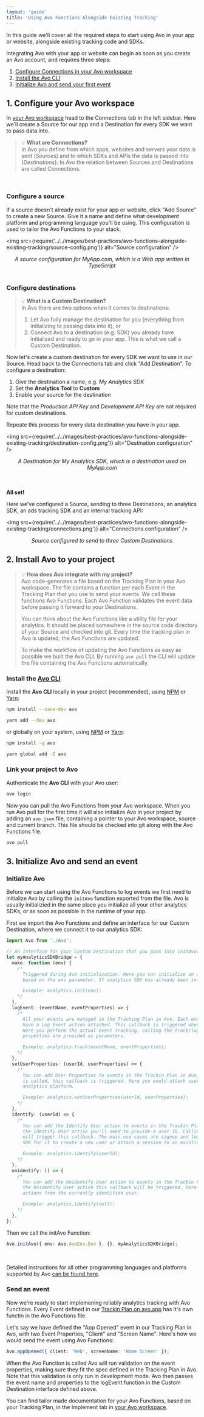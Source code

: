 ```yaml
---
layout: 'guide'
title: 'Using Avo Functions Alongside Existing Tracking'
---
```



In this guide we'll cover all the required steps to start using Avo in your app or website, alongside existing tracking code and SDKs.

Integrating Avo with your app or website can begin as soon as you create an Avo account, and requires three steps:

1. [Configure Connections in your Avo workspace](#configure-connections-in-your-avo-workspace)
2. [Install the Avo CLI](#install-the-avo-cli)
3. [Initialize Avo and send your first event](#initialize-avo-and-send-your-first-event)

## 1. Configure your Avo workspace

In [your Avo workspace](https://avo.app/welcome) head to the Connections tab in the left sidebar. Here we'll create a Source for our app and a Destination for every SDK we want to pass data into.

> 💡 **What are Connections?** <br />
> In Avo you define from which apps, websites and servers your data is sent (_Sources_) and to which SDKs and APIs the data is passed into (_Destinations_). In Avo the relation between Sources and Destinations are called Connections.

<br />

### Configure a source

If a source doesn't already exist for your app or website, click "Add Source" to create a new Source. Give it a name and define what development platform and programming language you'll be using. This configuration is used to tailor the Avo Functions to your stack.

<img
  src={require('../../images/best-practices/avo-functions-alongside-existing-tracking/source-config.png')}
  alt="Source configuration"
/>
<center>
  <i>
    A source configuration for MyApp.com, which is a Web app written in
    TypeScript
  </i>
</center>

<br />

### Configure destinations

> 💡 **What is a Custom Destination?** <br />
> In Avo there are two options when it comes to destinations:
>
> 1. Let Avo fully manage the destination for you (everything from initializing to passing data into it), or
> 2. Connect Avo to a destination (e.g. SDK) you already have initialized and ready to go in your app. This is what we call a Custom Destination.

Now let's create a custom destination for every SDK we want to use in our Source. Head back to the Connections tab and click "Add Destination". To configure a destination:

1. Give the destination a name, e.g. _My Analytics SDK_
2. Set the **Analytics Tool** to **Custom**
3. Enable your source for the destination

Note that the _Production API Key_ and _Development API Key_ are not required for custom destinations.

Repeate this process for every data destination you have in your app.

<img
  src={require('../../images/best-practices/avo-functions-alongside-existing-tracking/destination-config.png')}
  alt="Destination configuration"
/>
<center>
  <i>
    A Destination for My Analytics SDK, which is a destination used on MyApp.com
  </i>
</center>

<br />
<br />

**All set!**

Here we've configured a Source, sending to three Destinations, an analytics SDK, an ads tracking SDK and an internal tracking API:

<img
  src={require('../../images/best-practices/avo-functions-alongside-existing-tracking/connections.png')}
  alt="Connections configuration"
/>
<center>
  <i>Source configured to send to three Custom Destinations</i>
</center>

## 2. Install Avo to your project

> 💡 **How does Avo integrate with my project?**<br />
> Avo code-generates a file based on the Tracking Plan in your Avo workspace. The file contains a function per each Event in the Tracking Plan that you use to send your events. We call these functions Avo Functions. Each Avo Function validates the event data before passing it forward to your Destinations.
>
> You can think about the Avo Functions like a utility file for your analytics. It should be placed somewhere in the source code directory of your Source and checked into git. Every time the tracking plan in Avo is updated, the Avo Functions are updated.
>
> To make the workflow of updating the Avo Functions as easy as possible we built the Avo CLI. By running `avo pull` the CLI will update the file containing the Avo Functions automatically.

### Install the [Avo CLI](https://www.npmjs.com/package/avo)

Install the **Avo CLI** locally in your project (recommended), using [NPM](https://www.npmjs.com/get-npm) or [Yarn](https://classic.yarnpkg.com/en/docs/install):

```bash
npm install --save-dev avo
```

```bash
yarn add --dev avo
```

or globally on your system, using [NPM](https://www.npmjs.com/get-npm) or [Yarn](https://classic.yarnpkg.com/en/docs/install):

```bash
npm install -g avo
```

```bash
yarn global add -E avo
```

### Link your project to Avo

Authenticate the **Avo CLI** with your Avo user:

```bash
avo login
```

Now you can pull the Avo Functions from your Avo workspace. When you run Avo pull for the first time it will also initialize Avo in your project by adding an `avo.json` file, containing a pointer to your Avo workspace, source and current branch. This file should be checked into git along with the Avo Functions file.

```bash
avo pull
```

## 3. Initialize Avo and send an event

### Initialize Avo

Before we can start using the Avo Functions to log events we first need to initialize Avo by calling the `initAvo` function exported from the file. Avo is usually initializied in the same place you initialize all your other analytics SDKs, or as soon as possible in the runtime of your app.

First we import the Avo Functions and define an interface for our Custom Destination, where we connect it to our analytics SDK:

```typescript
import Avo from './Avo';

// An interface for your Custom Destination that you pass into initAvo():
let myAnalyticsSDKBridge = {
  make: function (env) {
    /*
      Triggered during Avo initialization. Here you can initialize an analytics SDK with a development or production key
      based on the env parameter. If analytics SDK has already been initialized you can leave this function blank.

      Example: analytics.init(env);      
    */
  },
  logEvent: (eventName, eventProperties) => {
    /*
      All your events are managed in the Tracking Plan in Avo. Each event gets a generated Avo Function. Avo events can
      have a Log Event action attached. This callback is triggered when an Avo Function with Log Event action is called.
      Here you perform the actual event tracking, calling the track/log methods of the analytics SDK. Event name and event
      properties are provided as parameters.

      Example: analytics.track(eventName, eventProperties);  
    */
  },
  setUserProperties: (userId, userProperties) => {
    /*
      You can add User Properties to events in the Trackin Plan in Avo. When an Avo Function with attached user properties
      is called, this callback is triggered. Here you would attach user properties to the currently identified user in your
      analytics platform.

      Example: analytics.setUserProperties(userId, userProperties);  
    */
  },
  identify: (userId) => {
    /*
      You can add the Identify User action to events in the Trackin Plan in Avo. When calling an Avo Function that includes
      the Identify User action you'll need to provide a user ID. Calling an Avo Function that has the Identify User action
      will trigger this callback. The main use cases are signup and login. Here you would pass the user ID to the analytics
      SDK for it to create a new user or attach a session to an existing user.

      Example: analytics.identify(userId);
    */
  },
  unidentify: () => {
    /*
      You can add the Unidentify User action to events in the Trackin Plan in Avo When calling an Avo Function that includes
      the Unidentify User action this callback will be triggered. Here you would call an analytics SDK method to detach subsequent
      actions from the currently identified user.

      Example: analytics.identify(null);
    */
  },
};
```

Then we call the initAvo Function:

```typescript
Avo.initAvo({ env: Avo.AvoEnv.Dev }, {}, myAnalyticsSDKBridge);
```

<br />

Detailed instructions for all other programming languages and platforms supported by Avo [can be found here](/custom-destinations#initialization-instructions).

### Send an event

Now we're ready to start implemening reliably analytics tracking with Avo Functions. Every Event defined in our [Trackin Plan on avo.app](https://www.avo.app/welcome) has it's own functin in the Avo Functions file.

Let's say we have defined the "App Opened" event in our Tracking Plan in Avo, with two Event Properties, "Client" and "Screen Name". Here's how we would send the event using Avo Functions:

```typescript
Avo.appOpened({ client: 'Web', screenName: 'Home Screen' });
```

When the Avo Function is called Avo will run validation on the event properties, making sure they fit the spec defined in the Tracking Plan in Avo. Note that this validation is only run in development mode. Avo then passes the event name and properties to the logEvent function in the Custom Destination interface defined above.

You can find tailor made documentation for your Avo Functions, based on your Tracking Plan, in the Implement tab in [your Avo workspace](https://www.avo.app/welcome).
